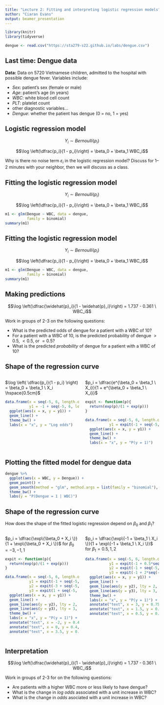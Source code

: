 ```yaml
---
title: "Lecture 2: Fitting and interpreting logistic regression models"
author: "Ciaran Evans"
output: beamer_presentation
---
```



```r
library(knitr)
library(tidyverse)

dengue <- read.csv("https://sta279-s22.github.io/labs/dengue.csv")
```

## Last time: Dengue data

**Data:** Data on 5720 Vietnamese children, admitted to the hospital with possible dengue fever. Variables include:

* *Sex*: patient's sex (female or male)
* *Age*: patient's age (in years)
* *WBC*: white blood cell count
* *PLT*: platelet count
* other diagnostic variables...
* *Dengue*: whether the patient has dengue (0 = no, 1 = yes)


## Logistic regression model

$$Y_i \sim Bernoulli(p_i)$$

$$\log \left(\dfrac{p_i}{1 - p_i}\right) = \beta_0 + \beta_1 WBC_i$$

Why is there no noise term $\varepsilon_i$ in the logistic regression model? Discuss for 1--2 minutes with your neighbor, then we will discuss as a class.

\vspace{4cm}

## Fitting the logistic regression model

$$Y_i \sim Bernoulli(p_i)$$

$$\log \left(\dfrac{p_i}{1 - p_i}\right) = \beta_0 + \beta_1 WBC_i$$

```r
m1 <- glm(Dengue ~ WBC, data = dengue, 
          family = binomial)
summary(m1)
```

\vspace{2cm}


## Fitting the logistic regression model

$$Y_i \sim Bernoulli(p_i)$$

$$\log \left(\dfrac{p_i}{1 - p_i}\right) = \beta_0 + \beta_1 WBC_i$$

```r
m1 <- glm(Dengue ~ WBC, data = dengue, 
          family = binomial)
summary(m1)
```


## Making predictions

$$\log \left(\dfrac{\widehat{p}_i}{1 - \widehat{p}_i}\right) = 1.737 - 0.361 \ WBC_i$$

Work in groups of 2-3 on the following questions:

* What is the predicted odds of dengue for a patient with a WBC of 10?
* For a patient with a WBC of 10, is the predicted probability of dengue $> 0.5$, $< 0.5$, or $= 0.5$?
* What is the predicted *probability* of dengue for a patient with a WBC of 10?


## Shape of the regression curve

:::: {.columns}

::: {.column width="50%"}
$\log \left( \dfrac{p_i}{1 - p_i} \right) = \beta_0 + \beta_1 \ X_i \hspace{0.5cm}$

```r

data.frame(x = seq(-5, 6, length.out=100),
           y1 = -1 + seq(-5, 6, length.out=100)) %>%
  ggplot(aes(x = x, y = y1)) +
  geom_line() +
  theme_bw() +
  labs(x = "x", y = "Log odds") 
```
:::

::: {.column width="50%"}
$p_i = \dfrac{e^{\beta_0 + \beta_1 \ X_i}}{1 + e^{\beta_0 + \beta_1 \ X_i}}$

```r

expit <- function(p){
  return(exp(p)/(1 + exp(p)))
}

data.frame(x = seq(-5, 6, length.out=100),
           y1 = expit(-1 + seq(-5, 6, length.out=100))) %>%
  ggplot(aes(x = x, y = y1)) +
  geom_line() +
  theme_bw() +
  labs(x = "x", y = "P(y = 1)")
```
:::

::::



## Plotting the fitted model for dengue data

```r
dengue %>%
  ggplot(aes(x = WBC, y = Dengue)) +
  geom_point() +
  geom_smooth(method = "glm", method.args = list(family = "binomial"), se=F) +
  theme_bw() +
  labs(y = "P(Dengue = 1 | WBC)")
```


## Shape of the regression curve

How does the shape of the fitted logistic regression depend on $\beta_0$ and $\beta_1$?

:::: {.columns}

::: {.column width="50%"}
$p_i = \dfrac{\exp\{\beta_0 +  X_i \}}{1 + \exp\{\beta_0 + X_i \}}$ for $\beta_0 = -3, -1, 1$

```r

expit <- function(p){
  return(exp(p)/(1 + exp(p)))
}

data.frame(x = seq(-5, 6, length.out=100),
           y1 = expit(-1 + seq(-5, 6, length.out=100)),
           y2 = expit(-3 + seq(-5, 6, length.out=100)),
           y3 = expit(1 + seq(-5, 6, length.out=100))) %>%
  ggplot(aes(x = x, y = y1)) +
  geom_line() +
  geom_line(aes(y = y2), lty = 2, color="blue") +
  geom_line(aes(y = y3), lty = 3, color="red") +
  theme_bw() +
  labs(x = "x", y = "P(y = 1)") +
  annotate("text", x = -2, y = 0.4, label="1", size=3) +
  annotate("text", x = 0, y = 0.4, label="-1", size=3) +
  annotate("text", x = 3.5, y = 0.4, label="-3", size=3)
```
:::

::: {.column width="50%"}
$p_i = \dfrac{\exp\{-1 +  \beta_1 \ X_i \}}{1 + \exp\{-1 +  \beta_1 \ X_i \}}$ for $\beta_1 = 0.5, 1, 2$

```r

data.frame(x = seq(-5, 6, length.out=100),
           y1 = expit(-1 + 0.5*seq(-5, 6, length.out=100)),
           y2 = expit(-1 + seq(-5, 6, length.out=100)),
           y3 = expit(-1 + 2*seq(-5, 6, length.out=100))) %>%
  ggplot(aes(x = x, y = y1)) +
  geom_line() +
  geom_line(aes(y = y2), lty = 2, color="blue") +
  geom_line(aes(y = y3), lty = 3, color="red") +
  theme_bw() +
  labs(x = "x", y = "P(y = 1)") +
  annotate("text", x = 3, y = 0.75, label="0.5", size=3) +
  annotate("text", x = 1.5, y = 0.75, label="1", size=3) +
  annotate("text", x = 0.5, y = 0.75, label="2", size=3) 
```
:::

::::



## Interpretation

$$\log \left(\dfrac{\widehat{p}_i}{1 - \widehat{p}_i}\right) = 1.737 - 0.361 \ WBC_i$$

Work in groups of 2-3 for on the following questions:

* Are patients with a higher WBC more or less likely to have dengue?
* What is the change in *log odds* associated with a unit increase in WBC?
* What is the change in *odds* asociated with a unit increase in WBC?